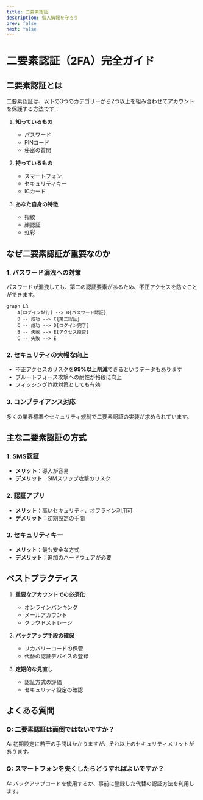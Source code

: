 ```yaml
---
title: 二要素認証
description: 個人情報を守ろう
prev: false
next: false
---
```


# 二要素認証（2FA）完全ガイド

## 二要素認証とは

二要素認証は、以下の3つのカテゴリーから2つ以上を組み合わせてアカウントを保護する方法です：

1. **知っているもの**

   - パスワード
   - PINコード
   - 秘密の質問

2. **持っているもの**

   - スマートフォン
   - セキュリティキー
   - ICカード

3. **あなた自身の特徴**
   - 指紋
   - 顔認証
   - 虹彩

## なぜ二要素認証が重要なのか

### 1. パスワード漏洩への対策

パスワードが漏洩しても、第二の認証要素があるため、不正アクセスを防ぐことができます。

```mermaid
graph LR
    A[ログイン試行] --> B{パスワード認証}
    B -- 成功 --> C{第二認証}
    C -- 成功 --> D[ログイン完了]
    B -- 失敗 --> E[アクセス拒否]
    C -- 失敗 --> E
```

### 2. セキュリティの大幅な向上

- 不正アクセスのリスクを**99%以上削減**できるというデータもあります
- ブルートフォース攻撃への耐性が格段に向上
- フィッシング詐欺対策としても有効

### 3. コンプライアンス対応

多くの業界標準やセキュリティ規制で二要素認証の実装が求められています。

## 主な二要素認証の方式

### 1. SMS認証

- **メリット**：導入が容易
- **デメリット**：SIMスワップ攻撃のリスク

### 2. 認証アプリ

- **メリット**：高いセキュリティ、オフライン利用可
- **デメリット**：初期設定の手間

### 3. セキュリティキー

- **メリット**：最も安全な方式
- **デメリット**：追加のハードウェアが必要

## ベストプラクティス

1. **重要なアカウントでの必須化**

   - オンラインバンキング
   - メールアカウント
   - クラウドストレージ

2. **バックアップ手段の確保**

   - リカバリーコードの保管
   - 代替の認証デバイスの登録

3. **定期的な見直し**
   - 認証方式の評価
   - セキュリティ設定の確認

## よくある質問

### Q: 二要素認証は面倒ではないですか？

A: 初期設定に若干の手間はかかりますが、それ以上のセキュリティメリットがあります。

### Q: スマートフォンを失くしたらどうすればよいですか？

A: バックアップコードを使用するか、事前に登録した代替の認証方法を利用します。
